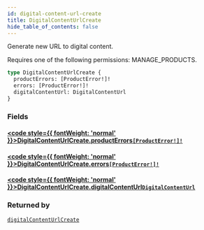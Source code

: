 ```yaml
---
id: digital-content-url-create
title: DigitalContentUrlCreate
hide_table_of_contents: false
---
```








Generate new URL to digital content. 

Requires one of the following permissions: MANAGE_PRODUCTS.

```graphql
type DigitalContentUrlCreate {
  productErrors: [ProductError!]!
  errors: [ProductError!]!
  digitalContentUrl: DigitalContentUrl
}
```


### Fields

#### [<code style={{ fontWeight: 'normal' }}>DigitalContentUrlCreate.<b>productErrors</b></code>](#)<Bullet />[`[ProductError!]!`](../../../developer/api-reference/objects/product-error) <Badge class="secondary" text="non-null"/> <Badge class="secondary" text="object"/>
> 
> 

#### [<code style={{ fontWeight: 'normal' }}>DigitalContentUrlCreate.<b>errors</b></code>](#)<Bullet />[`[ProductError!]!`](../../../developer/api-reference/objects/product-error) <Badge class="secondary" text="non-null"/> <Badge class="secondary" text="object"/>
> 
> 

#### [<code style={{ fontWeight: 'normal' }}>DigitalContentUrlCreate.<b>digitalContentUrl</b></code>](#)<Bullet />[`DigitalContentUrl`](../../../developer/api-reference/objects/digital-content-url) <Badge class="secondary" text="object"/>
> 
> 



### Returned by

[`digitalContentUrlCreate`](../../../developer/api-reference/mutations/digital-content-url-create)  <Badge class="secondary" text="mutation"/>



